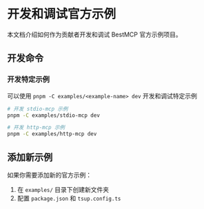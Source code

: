# 开发和调试官方示例

本文档介绍如何作为贡献者开发和调试 BestMCP 官方示例项目。

## 开发命令

### 开发特定示例

可以使用 `pnpm -C examples/<example-name> dev` 开发和调试特定示例

```bash
# 开发 stdio-mcp 示例
pnpm -C examples/stdio-mcp dev

# 开发 http-mcp 示例
pnpm -C examples/http-mcp dev
```

## 添加新示例

如果你需要添加新的官方示例：

1. 在 `examples/` 目录下创建新文件夹
2. 配置 `package.json` 和 `tsup.config.ts`

